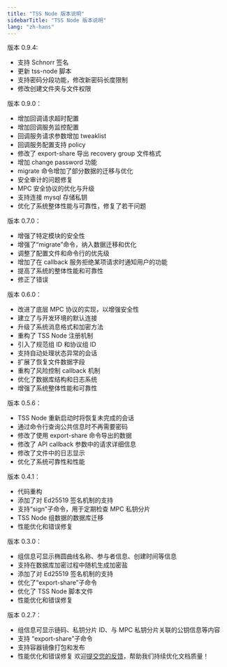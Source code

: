 ```yaml
---
title: "TSS Node 版本说明"
sidebarTitle: "TSS Node 版本说明"
lang: "zh-hans"
---
```


版本 0.9.4:

- 支持 Schnorr 签名
- 更新 tss-node 脚本
- 支持密码分段功能，修改新密码长度限制
- 修改创建文件夹与文件权限

版本 0.9.0：
- 增加回调请求超时配置
- 增加回调服务监控配置
- 回调服务请求参数增加 tweaklist
- 回调服务配置支持 policy
- 修改了 export-share 导出 recovery group 文件格式
- 增加 change password 功能
- migrate 命令增加了部分数据的迁移与优化
- 安全审计的问题修复
- MPC 安全协议的优化与升级
- 支持连接 mysql 存储私钥
- 优化了系统整体性能与可靠性，修复了若干问题

版本 0.7.0：

- 增强了特定模块的安全性
- 增强了“migrate”命令，纳入数据迁移和优化
- 调整了配置文件和命令行的优先级
- 增加了在 callback 服务拒绝某项请求时通知用户的功能
- 提高了系统的整体性能和可靠性
- 修正了错误

版本 0.6.0：

- 改进了底层 MPC 协议的实现，以增强安全性
- 建立了与开发环境的默认连接
- 升级了系统消息格式和加密方法
- 重构了 TSS Node 注册机制
- 引入了规范组 ID 和协议组 ID
- 支持自动处理状态异常的会话
- 扩展了恢复文件数据字段
- 重构了风险控制 callback 机制
- 优化了数据库结构和日志系统
- 增强了系统整体性能和可靠性

版本 0.5.6：

- TSS Node 重新启动时将恢复未完成的会话
- 通过命令行查询公共信息时不再需要密码
- 修改了使用 export-share 命令导出的数据
- 修改了 API callback 参数中的请求详细信息
- 修改了文件中的日志显示
- 优化了系统可靠性和性能

版本 0.4.1：

- 代码重构
- 添加了对 Ed25519 签名机制的支持
- 支持“sign”子命令，用于定期检查 MPC 私钥分片
- TSS Node 组数据的数据库迁移
- 性能优化和错误修复

版本 0.3.0：

- 组信息可显示椭圆曲线名称、参与者信息、创建时间等信息
- 支持在数据库加密过程中随机生成加密盐
- 添加了对 Ed25519 签名机制的支持
- 优化了“export-share”子命令 
- 优化了 TSS Node 脚本文件
- 性能优化和错误修复

版本 0.2.7：

- 组信息可显示链码、私钥分片 ID、与 MPC 私钥分片关联的公钥信息等内容
- 支持 “export-share”子命令 
- 支持容器镜像打包和发布
- 性能优化和错误修复
<Tip>欢迎[提交您的反馈](https://forms.zohopublic.com/cobo/form/DocumentFeedbackForm/formperma/QvLOhxJv1_JMsJ-1dleZ8Itb_7rzN-LtgvsDdxosoVI?referrername=manuals)，帮助我们持续优化文档质量！</Tip>
